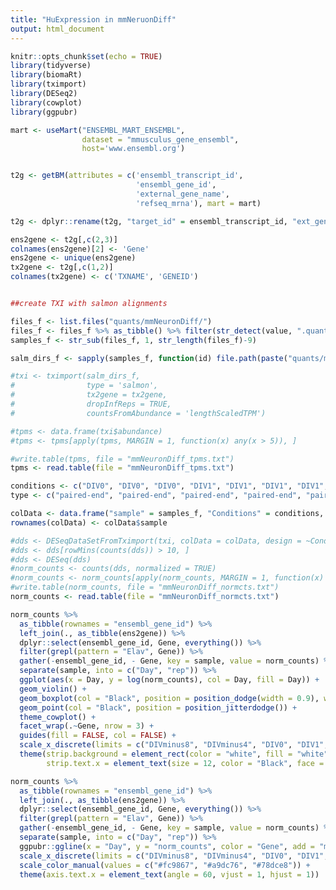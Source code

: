 ```yaml
---
title: "HuExpression in mmNeruonDiff"
output: html_document
---
```


```r
knitr::opts_chunk$set(echo = TRUE)
library(tidyverse)
library(biomaRt)
library(tximport)
library(DESeq2)
library(cowplot)
library(ggpubr)
```

```r
mart <- useMart("ENSEMBL_MART_ENSEMBL",
                dataset = "mmusculus_gene_ensembl",
                host='www.ensembl.org')


t2g <- getBM(attributes = c('ensembl_transcript_id',
                            'ensembl_gene_id',
                            'external_gene_name',
                            'refseq_mrna'), mart = mart)

t2g <- dplyr::rename(t2g, "target_id" = ensembl_transcript_id, "ext_gene" = external_gene_name)

ens2gene <- t2g[,c(2,3)]
colnames(ens2gene)[2] <- 'Gene'
ens2gene <- unique(ens2gene)
tx2gene <- t2g[,c(1,2)]
colnames(tx2gene) <- c('TXNAME', 'GENEID')


##create TXI with salmon alignments

files_f <- list.files("quants/mmNeuronDiff/")
files_f <- files_f %>% as_tibble() %>% filter(str_detect(value, ".quant.sf")) %>% pull()
samples_f <- str_sub(files_f, 1, str_length(files_f)-9)

salm_dirs_f <- sapply(samples_f, function(id) file.path(paste("quants/mmNeuronDiff/",id,".quant.sf",sep = "")))

#txi <- tximport(salm_dirs_f, 
#                type = 'salmon', 
#                tx2gene = tx2gene,
#                dropInfReps = TRUE, 
#                countsFromAbundance = 'lengthScaledTPM')

#tpms <- data.frame(txi$abundance) 
#tpms <- tpms[apply(tpms, MARGIN = 1, function(x) any(x > 5)), ] 

#write.table(tpms, file = "mmNeuronDiff_tpms.txt")
tpms <- read.table(file = "mmNeuronDiff_tpms.txt")

```


```r
conditions <- c("DIV0", "DIV0", "DIV0", "DIV1", "DIV1", "DIV1", "DIV1", "DIV16", "DIV16", "DIV16", "DIV16", "DIV21", "DIV21", "DIV21", "DIV21", "DIV28", "DIV28", "DIV28", "DIV28", "DIV7", "DIV7", "DIV7", "DIV7", "DIVminus4", "DIVminus4", "DIVminus4", "DIVminus8", "DIVminus8", "DIVminus8", "DIVminus8")
type <- c("paired-end", "paired-end", "paired-end", "paired-end", "paired-end", "paired-end", "paired-end", "paired-end", "paired-end", "paired-end","paired-end", "paired-end", "paired-end", "paired-end", "paired-end", "paired-end", "paired-end", "paired-end", "paired-end", "paired-end", "paired-end", "paired-end", "paired-end", "paired-end", "paired-end", "paired-end", "paired-end", "paired-end", "paired-end", "paired-end")

colData <- data.frame("sample" = samples_f, "Conditions" = conditions, "Type" = type)
rownames(colData) <- colData$sample

#dds <- DESeqDataSetFromTximport(txi, colData = colData, design = ~Conditions)
#dds <- dds[rowMins(counts(dds)) > 10, ]
#dds <- DESeq(dds)
#norm_counts <- counts(dds, normalized = TRUE)
#norm_counts <- norm_counts[apply(norm_counts, MARGIN = 1, function(x) all(x > 100)), ]
#write.table(norm_counts, file = "mmNeuronDiff_normcts.txt")
norm_counts <- read.table(file = "mmNeuronDiff_normcts.txt")
```

```r
norm_counts %>% 
  as_tibble(rownames = "ensembl_gene_id") %>% 
  left_join(., as_tibble(ens2gene)) %>% 
  dplyr::select(ensembl_gene_id, Gene, everything()) %>%
  filter(grepl(pattern = "Elav", Gene)) %>% 
  gather(-ensembl_gene_id, - Gene, key = sample, value = norm_counts) %>% 
  separate(sample, into = c("Day", "rep")) %>% 
  ggplot(aes(x = Day, y = log(norm_counts), col = Day, fill = Day)) + 
  geom_violin() + 
  geom_boxplot(col = "Black", position = position_dodge(width = 0.9), width = 0.25) + 
  geom_point(col = "Black", position = position_jitterdodge()) + 
  theme_cowplot() + 
  facet_wrap(.~Gene, nrow = 3) +
  guides(fill = FALSE, col = FALSE) + 
  scale_x_discrete(limits = c("DIVminus8", "DIVminus4", "DIV0", "DIV1", "DIV7", "DIV16", "DIV21", "DIV28")) +
  theme(strip.background = element_rect(color = "white", fill = "white"),
        strip.text.x = element_text(size = 12, color = "Black", face = "bold"))

norm_counts %>% 
  as_tibble(rownames = "ensembl_gene_id") %>% 
  left_join(., as_tibble(ens2gene)) %>% 
  dplyr::select(ensembl_gene_id, Gene, everything()) %>%
  filter(grepl(pattern = "Elav", Gene)) %>% 
  gather(-ensembl_gene_id, - Gene, key = sample, value = norm_counts) %>% 
  separate(sample, into = c("Day", "rep")) %>% 
  ggpubr::ggline(x = "Day", y = "norm_counts", color = "Gene", add = "mean_se", size = 1.5, title = "Hu Expression across timepoints", xlab = "", ylab = "normalized counts") + 
  scale_x_discrete(limits = c("DIVminus8", "DIVminus4", "DIV0", "DIV1", "DIV7", "DIV16", "DIV21", "DIV28")) +
  scale_color_manual(values = c("#fc9867", "#a9dc76", "#78dce8")) +
  theme(axis.text.x = element_text(angle = 60, vjust = 1, hjust = 1))



```
